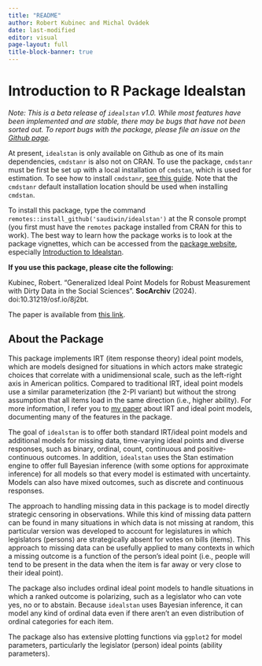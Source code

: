 ```yaml
---
title: "README"
author: Robert Kubinec and Michal Ovádek
date: last-modified
editor: visual
page-layout: full
title-block-banner: true
---
```


# Introduction to R Package Idealstan

*Note: This is a beta release of `idealstan` v1.0. While most features have been implemented and are stable, there may be bugs that have not been sorted out. To report bugs with the package, please file an issue on the [Github page](https://github.com/saudiwin/idealstan/issues).*

At present, `idealstan` is only available on Github as one of its main dependencies, `cmdstanr` is also not on CRAN. To use the package, `cmdstanr` must be first be set up with a local installation of `cmdstan`, which is used for estimation. To see how to install `cmdstanr`, [see this guide](https://mc-stan.org/cmdstanr/). Note that the `cmdstanr` default installation location should be used when installing `cmdstan`.

To install this package, type the command `remotes::install_github('saudiwin/idealstan')` at the R console prompt (you first must have the `remotes` package installed from CRAN for this to work). The best way to learn how the package works is to look at the package vignettes, which can be accessed from the [package website](https://saudiwin.github.io/idealstan/), especially [Introduction to Idealstan](https://saudiwin.github.io/idealstan/vignettes/Package_Introduction.html).

**If you use this package, please cite the following:**

Kubinec, Robert. "Generalized Ideal Point Models for Robust Measurement with Dirty Data in the Social Sciences". **SocArchiv** (2024). doi:10.31219/osf.io/8j2bt.

The paper is available from [this link](https://osf.io/8j2bt/).

## About the Package

This package implements IRT (item response theory) ideal point models, which are models designed for situations in which actors make strategic choices that correlate with a unidimensional scale, such as the left-right axis in American politics. Compared to traditional IRT, ideal point models use a similar parameterization (the 2-Pl variant) but without the strong assumption that all items load in the same direction (i.e., higher ability). For more information, I refer you to [my paper](https://osf.io/8j2bt/) about IRT and ideal point models, documenting many of the features in the package.

The goal of `idealstan` is to offer both standard IRT/ideal point models and additional models for missing data, time-varying ideal points and diverse responses, such as binary, ordinal, count, continuous and positive-continuous outcomes. In addition, `idealstan` uses the Stan estimation engine to offer full Bayesian inference (with some options for approximate inference) for all models so that every model is estimated with uncertainty. Models can also have mixed outcomes, such as discrete and continuous responses.

The approach to handling missing data in this package is to model directly strategic censoring in observations. While this kind of missing data pattern can be found in many situations in which data is not missing at random, this particular version was developed to account for legislatures in which legislators (persons) are strategically absent for votes on bills (items). This approach to missing data can be usefully applied to many contexts in which a missing outcome is a function of the person's ideal point (i.e., people will tend to be present in the data when the item is far away or very close to their ideal point).

The package also includes ordinal ideal point models to handle situations in which a ranked outcome is polarizing, such as a legislator who can vote yes, no or to abstain. Because `idealstan` uses Bayesian inference, it can model any kind of ordinal data even if there aren't an even distribution of ordinal categories for each item.

The package also has extensive plotting functions via `ggplot2` for model parameters, particularly the legislator (person) ideal points (ability parameters).
